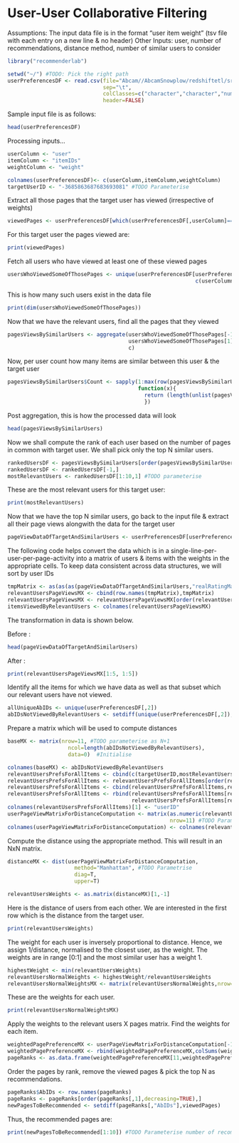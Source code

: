 User-User Collaborative Filtering
========================================================

Assumptions: The input data file is in the format "user item  weight" (tsv file with each entry on a new line & no header)
Other Inputs: user, number of recommendations, distance method, number of similar users to consider

```r

library("recommenderlab")

setwd("~/") #TODO: Pick the right path
userPreferencesDF <- read.csv(file="Abcam//AbcamSnowplow/redshiftetl/src/R/FinalWeightsCombined", #TODO: Parameterise
                              sep="\t",
                              colClasses=c("character","character","numeric"),
                              header=FALSE)
```

Sample input file is as follows:

```r
head(userPreferencesDF)
```

Processing inputs...

```r
userColumn <- "user"
itemColumn <- "itemIDs"
weightColumn <- "weight"

colnames(userPreferencesDF)<- c(userColumn,itemColumn,weightColumn)
targetUserID <- "-3685863687683693081" #TODO Parameterise
```

Extract all those pages that the target user has viewed (irrespective of weights)

```r
viewedPages <- userPreferencesDF[which(userPreferencesDF[,userColumn]==targetUserID),itemColumn]
```

For this target user the pages viewed are:

```r
print(viewedPages)
```

Fetch all users who have viewed at least one of these viewed pages

```r
usersWhoViewedSomeOfThosePages <- unique(userPreferencesDF[userPreferencesDF[,itemColumn] %in% viewedPages,
                                                           c(userColumn,itemColumn)])
```

This is how many such users exist in the data file

```r
print(dim(usersWhoViewedSomeOfThosePages))
```

Now that we have the relevant users, find all the pages that they viewed

```r
pagesViewsBySimilarUsers <- aggregate(usersWhoViewedSomeOfThosePages[-1], #All the columns except the user column
                                      usersWhoViewedSomeOfThosePages[1],  #Group by user ID
                                      c)                                  #Concatenate all the item IDs per user
```

Now, per user count how many items are similar between this user & the target user

```r
pagesViewsBySimilarUsers$Count <- sapply(1:max(row(pagesViewsBySimilarUsers)), #Do this for all relevant users
                                         function(x){
                                           return (length(unlist(pagesViewsBySimilarUsers[x,2])));
                                           })
```

Post aggregation, this is how the processed data will look

```r
head(pagesViewsBySimilarUsers)
```

Now we shall compute the rank of each user based on the number of pages in common with target user. We shall pick only the top N similar users.

```r
rankedUsersDF <- pagesViewsBySimilarUsers[order(pagesViewsBySimilarUsers$Count,decreasing=T),]
rankedUsersDF <- rankedUsersDF[-1,]
mostRelevantUsers <- rankedUsersDF[1:10,1] #TODO parameterise
```

These are the most relevant users for this target user:

```r
print(mostRelevantUsers)
```

Now that we have the top N similar users, go back to the input file & extract all their page views alongwith the data for the target user

```r
pageViewDataOfTargetAndSimilarUsers <- userPreferencesDF[userPreferencesDF[,1] %in% c(targetUserID,mostRelevantUsers),]
```

The following code helps convert the data which is in a single-line-per-user-per-page-activity into a matrix of users & items with the weights in the appropriate cells. To keep data consistent across data structures, we will sort by user IDs

```r
tmpMatrix <- as(as(as(pageViewDataOfTargetAndSimilarUsers,"realRatingMatrix"),"dgCMatrix"),"matrix")
relevantUsersPageViewsMX <- cbind(row.names(tmpMatrix),tmpMatrix)
relevantUsersPageViewsMX <- relevantUsersPageViewsMX[order(relevantUsersPageViewsMX[,1]),]
itemsViewedByRelevantUsers <- colnames(relevantUsersPageViewsMX)
```

The transformation in data is shown below. 

Before : 

```r
head(pageViewDataOfTargetAndSimilarUsers)
```

After : 

```r
print(relevantUsersPageViewsMX[1:5, 1:5])
```

Identify all the items for which we have data as well as that subset which our relevant users have not viewed.

```r
allUniqueAbIDs <- unique(userPreferencesDF[,2])
abIDsNotViewedByRelevantUsers <- setdiff(unique(userPreferencesDF[,2]),itemsViewedByRelevantUsers)
```

Prepare a matrix which will be used to compute distances

```r
baseMX <- matrix(nrow=11, #TODO parameterise as N+1
                   ncol=length(abIDsNotViewedByRelevantUsers),
                   data=0)  #Initialise

colnames(baseMX) <- abIDsNotViewedByRelevantUsers
relevantUsersPrefsForAllItems <- cbind(c(targetUserID,mostRelevantUsers),baseMX)
relevantUsersPrefsForAllItems <- relevantUsersPrefsForAllItems[order(relevantUsersPrefsForAllItems[,1]),]
relevantUsersPrefsForAllItems <- cbind(relevantUsersPrefsForAllItems,relevantUsersPageViewsMX[,-1])
relevantUsersPrefsForAllItems <- rbind(relevantUsersPrefsForAllItems[relevantUsersPrefsForAllItems[,1] == targetUserID,], 
                                       relevantUsersPrefsForAllItems[relevantUsersPrefsForAllItems[,1] != targetUserID,])
colnames(relevantUsersPrefsForAllItems)[1] <- "userID"
userPageViewMatrixForDistanceComputation <- matrix(as.numeric(relevantUsersPrefsForAllItems[,-1]),
                                                   nrow=11) #TODO Parameterise as N+1
colnames(userPageViewMatrixForDistanceComputation) <- colnames(relevantUsersPrefsForAllItems)[-1]
```

Compute the distance using the appropriate method. This will result in an NxN matrix.

```r
distanceMX <- dist(userPageViewMatrixForDistanceComputation,
                     method="Manhattan", #TODO Parametrise
                     diag=T,
                     upper=T)

relevantUsersWeights <- as.matrix(distanceMX)[1,-1]
```

Here is the distance of users from each other. We are interested in the first row which is the distance from the target user.

```r
print(relevantUsersWeights)
```

The weight for each user is inversely proportional to distance. Hence, we assign 1/distance, normalised to the closest user, as the weight. The weights are in range [0:1] and the most similar user has a weight 1.

```r
highestWeight <- min(relevantUsersWeights)
relevantUsersNormalWeights <- highestWeight/relevantUsersWeights
relevantUsersNormalWeightsMX <- matrix(relevantUsersNormalWeights,nrow=10) # TODO: parameterise
```

These are the weights for each user. 

```r
print(relevantUsersNormalWeightsMX)
```

Apply the weights to the relevant users X pages matrix. Find the weights for each item. 

```r
weightedPagePreferenceMX <- userPageViewMatrixForDistanceComputation[-1,] * relevantUsersNormalWeightsMX[,1]
weightedPagePreferenceMX <- rbind(weightedPagePreferenceMX,colSums(weightedPagePreferenceMX))
pageRanks <- as.data.frame(weightedPagePreferenceMX[11,weightedPagePreferenceMX[11,]>0]) #TODO : parameterise
```

Order the pages by rank, remove the viewed pages & pick the top N as recommendations.

```r
pageRanks$AbIDs <- row.names(pageRanks)
pageRanks <- pageRanks[order(pageRanks[,1],decreasing=TRUE),]
newPagesToBeRecommended <- setdiff(pageRanks[,"AbIDs"],viewedPages)
```

Thus, the recommended pages are:

```r
print(newPagesToBeRecommended[1:10]) #TODO Parameterise number of recommendations to provide
```